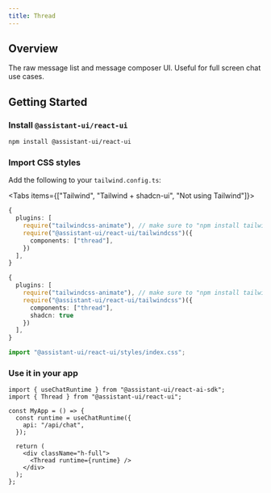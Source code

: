 ```yaml
---
title: Thread
---
```



## Overview

The raw message list and message composer UI. Useful for full screen chat use cases.

## Getting Started

<Steps>
  <Step>

### Install `@assistant-ui/react-ui`

```sh npm2yarn
npm install @assistant-ui/react-ui
```

  </Step>
  <Step>

### Import CSS styles

Add the following to your `tailwind.config.ts`:

<Tabs items={["Tailwind", "Tailwind + shadcn-ui", "Not using Tailwind"]}>

```ts title="/tailwind.config.ts" tab="Tailwind"
{
  plugins: [
    require("tailwindcss-animate"), // make sure to "npm install tailwindcss-animate"
    require("@assistant-ui/react-ui/tailwindcss")({
      components: ["thread"],
    })
  ],
}
```

```ts title="/tailwind.config.ts" tab="Tailwind + shadcn-ui"
{
  plugins: [
    require("tailwindcss-animate"), // make sure to "npm install tailwindcss-animate"
    require("@assistant-ui/react-ui/tailwindcss")({
      components: ["thread"],
      shadcn: true
    })
  ],
}
```

```ts title="/app/layout.tsx" tab="Not using Tailwind"
import "@assistant-ui/react-ui/styles/index.css";
```

</Tabs>

  </Step>
  <Step>

### Use it in your app

```tsx title="/app/page.tsx"
import { useChatRuntime } from "@assistant-ui/react-ai-sdk";
import { Thread } from "@assistant-ui/react-ui";

const MyApp = () => {
  const runtime = useChatRuntime({
    api: "/api/chat",
  });

  return (
    <div className="h-full">
      <Thread runtime={runtime} />
    </div>
  );
};
```

  </Step>
</Steps>
